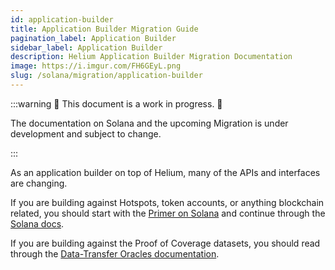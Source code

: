 ```yaml
---
id: application-builder
title: Application Builder Migration Guide
pagination_label: Application Builder
sidebar_label: Application Builder
description: Helium Application Builder Migration Documentation
image: https://i.imgur.com/FH6GEyL.png
slug: /solana/migration/application-builder
---
```



:::warning 🚧 This document is a work in progress. 🚧

The documentation on Solana and the upcoming Migration is under development and subject to change.

:::

As an application builder on top of Helium, many of the APIs and interfaces are changing.

If you are building against Hotspots, token accounts, or anything blockchain related, you should
start with the [Primer on Solana](/solana/primer) and continue through the
[Solana docs](https://docs.solana.com/).

If you are building against the Proof of Coverage datasets, you should read through the
[Data-Transfer Oracles documentation](/oracles/data-transfer-oracles).
